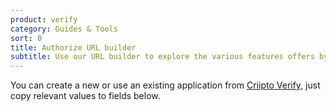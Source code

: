 ```yaml
---
product: verify
category: Guides & Tools
sort: 0
title: Authorize URL builder
subtitle: Use our URL builder to explore the various features offers by Criipto Verify and how to use them.
---
```



You can create a new or use an existing application from [Criipto Verify](https://dashboard.criipto.com/applications), just copy relevant values to fields below.

<AuthorizeURLBuilder />